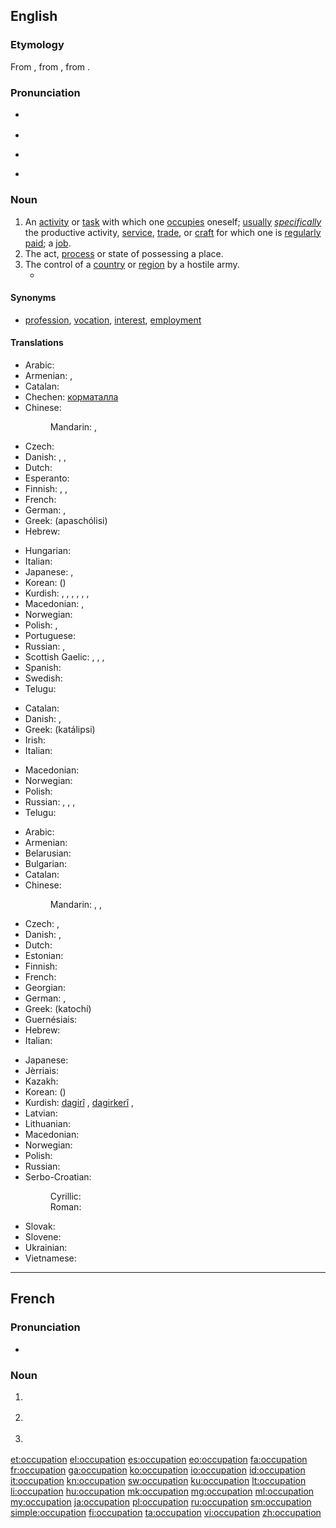 ==English==

===Etymology===
From {{etyl|enm}} {{term|occupacioun|lang=enm}}, from {{etyl|frm}} {{term|occupation|lang=frm}}, from {{etyl|la}} {{term|occupatio|lang=la}}.

===Pronunciation===
* {{a|US}} {{IPA|/ɑkjuːpeɪʃən/}}
* {{audio|en-us-occupation.ogg|Audio (US)}}
* {{a|UK}} {{IPA|/ɒkjuːpeɪʃən/}}
* {{rhymes|eɪʃən}}

===Noun===
{{en-noun}}

# An [[activity]] or [[task]] with which one [[occupies]] oneself; [[usually]] ''[[specifically]]'' the productive activity, [[service]], [[trade]], or [[craft]] for which one is [[regularly]] [[paid]]; a [[job]].
# The act, [[process]] or state of possessing a place.
# The control of a [[country]] or [[region]] by a hostile army.
#* {{quote-news
|year=2012
|date=April 23
|author=Angelique Chrisafis
|title=François Hollande on top but far right scores record result in French election
|work=the Guardian
|url=http://www.guardian.co.uk/world/2012/apr/23/francois-hollande-french-election
|page=
|passage=The lawyer and twice-divorced mother of three had presented herself as the modern face of her party, trying to strip it of unsavoury overtones after her father's convictions for saying the Nazi '''occupation''' of France was not "particularly inhumane".}}

====Synonyms====
* {{qualifier|activity with which one occupies oneself}} [[profession]], [[vocation]], [[interest]], [[employment]]

====Translations====
{{trans-top|activity or task with which one occupies oneself}}
* Arabic: {{t-|ar|وظيفة|f|tr=waẓīfa}}
* Armenian: {{t-|hy|զբաղմունք|tr=zbaġmunk’}}, {{qualifier|regularly paid}} {{t-|hy|աշխատանք|tr=ašxatank’}}
* Catalan: {{t-|ca|ocupació|f}}
* Chechen: [[корматалла]]
* Chinese:
*: Mandarin: {{t|cmn|職業|sc=Hani}}, {{t+|cmn|职业|tr=zhíyè|sc=Hani}}
* Czech: {{t+|cs|zaměstnání|n}}
* Danish: {{t+|da|arbejde|n}}, {{t-|da|beskæftigelse|c}}, {{t-|da|erhverv|n}}
* Dutch: {{t+|nl|bezigheid|f}}
* Esperanto: {{t-|eo|okupo}}
* Finnish: {{t+|fi|ammatti}}, {{t+|fi|työ}}, {{t-|fi|ajanviete}}
* French: {{t+|fr|occupation|f}}
* German: {{t+|de|Beschäftigung|f}}, {{t+|de|Beruf|m}}
* Greek: {{t+|el|απασχόληση|f}} (apaschólisi)
* Hebrew: {{t-|he|תעסוקה|tr=ta'asuka}}
{{trans-mid}}
* Hungarian: {{t+|hu|foglalkozás}}
* Italian: {{t+|it|occupazione|f}}
* Japanese: {{t+|ja|仕事|tr=しごと, shigoto}}, {{t+|ja|職業|tr=しょくぎょう, shokugyō}}
* Korean: {{t+|ko|직업|tr=jikeop|sc=Hang}} ({{t+|ko|職業|sc=Hani}})
* Kurdish: {{t+|ku|pîşe}}, {{t+|ku|meslek}}, {{t+|ku|mihne}}, {{t+|ku|hokar}}, {{t+|ku|kariyer}}, {{t+|ku|profesyon}}, {{t-|ku|پیشه‌|sc=ku-Arab}}
* Macedonian: {{t+|mk|занимање|n|tr=zanímanje|sc=Cyrl}}, {{t-|mk|струка|f|tr=strúka|sc=Cyrl}}
* Norwegian: {{t+|no|yrke|n}}
* Polish: {{t+|pl|zajęcie|n}}, {{t+|pl|zawód|m}}
* Portuguese: {{t+|pt|ocupação|f}}
* Russian: {{t+|ru|занятие|n|tr=zanjátije}}, {{t+|ru|профессия|f|tr=proféssija}}
* Scottish Gaelic: {{t-|gd|cosnadh|m}}, {{t+|gd|obair|f}}, {{t-|gd|dreuchd|f}}, {{t-|gd|gnìomhachd|f}}
* Spanish: {{t+|es|ocupación|m}}
* Swedish: {{t+|sv|sysselsättning|c}}
* Telugu: {{t+|te|వృత్తి|tr=vRtti}}
{{trans-bottom}}

{{trans-top|act, process or state of possessing a place}}
* Catalan: {{t-|ca|ocupació|f}}
* Danish: {{t-|da|besættelse|c}}, {{t-|da|okkupation|c}}
* Greek: {{t+|el|κατάληψη|f}} (katálipsi)
* Irish: {{t-|ga|lonnaíocht|f}}
* Italian: {{t+|it|occupazione|f}}
{{trans-mid}}
* Macedonian: {{t-|mk|заземање|n|tr=zazémanje|sc=Cyrl}}
* Norwegian: {{t-|no|okkupasjon|m}}
* Polish: {{t+|pl|zajmowanie|n}}
* Russian: {{t+|ru|завладение|n|tr=zavladénije|sc=Cyrl}}, {{t+|ru|занятие|n|tr=zanjátije|sc=Cyrl}}, {{t+|ru|занимание|n|tr=zanimánije|sc=Cyrl}}, {{t+|ru|оккупация|f|tr=okkupácija|sc=Cyrl}}
* Telugu: {{t-|te|ఆక్రమణం|tr=aakramaNam}}
{{trans-bottom}}

{{trans-top|control of a country or region by a hostile army}}
* Arabic: {{t-|ar|حرفة|f|tr=ḥírfa}}
* Armenian: {{t-|hy|օկուպացիա|tr=òkupac’ia}}
* Belarusian: {{t-|be|акупацыя|f|tr=akupácyja|sc=Cyrl}}
* Bulgarian: {{t+|bg|окупация|f|tr=okupácija|sc=Cyrl}}
* Catalan: {{t-|ca|ocupació|f}}
* Chinese:
*: Mandarin: {{t|cmn|占領|sc=Hani}}, {{t|cmn|占领|tr=zhànlǐng|sc=Hani}}, {{t|cmn|占用|tr=zhànyòng|sc=Hani}}
* Czech: {{t-|cs|obsazení|n}}, {{t-|cs|okupace|f}}
* Danish: {{t-|da|besættelse|c}}, {{t-|da|okkupation|c}}
* Dutch: {{t+|nl|bezetting}}
* Estonian: {{t+|et|okupatsioon}}
* Finnish: {{t-|fi|miehitys}}
* French: {{t+|fr|occupation|f}}
* Georgian: {{t+|ka|ოკუპაცია|tr=okupac'ia|sc=Geor}}
* German: {{t+|de|Besetzung|f}}, {{t-|de|Okkupation|f}}
* Greek: {{t+|el|κατοχή|f}} (katochí)
* Guernésiais: {{tø|roa-grn|otchupation|f}}
* Hebrew: {{t-|he|כיבוש|tr=kibush}}
* Italian: {{t+|it|occupazione|f}}
{{trans-mid}}
* Japanese: {{t+|ja|占領|tr=せんりょう, senryō}}
* Jèrriais: {{tø|roa-jer|otchupâtion|f}}
* Kazakh: {{t|kk|оккупация|tr=okkupatsïya|sc=Cyrl}}
* Korean: {{t+|ko|점령|tr=jeomnyeong|sc=Kore}} ({{t+|ko|占領|sc=Kore}})
* Kurdish: [[dagirî]] {{f}}, [[dagirkerî]] {{f}}, {{ku-Arab|[[داگیری]]}}
* Latvian: {{t-|lv|okupācija|f}}
* Lithuanian: {{t+|lt|okupacija|f}}
* Macedonian: {{t-|mk|окупација|f|tr=okupácija|sc=Cyrl}}
* Norwegian: {{t-|no|okkupasjon|m}}
* Polish: {{t+|pl|okupacja|f}}
* Russian: {{t+|ru|оккупация|f|tr=okkupácija}}
* Serbo-Croatian:
*: Cyrillic: {{t-|sh|окупација|f}}
*: Roman: {{t-|sh|okupacija|f}}
* Slovak: {{t-|sk|okupácia|f}}
* Slovene: {{t-|sl|okupacija|f}}
* Ukrainian: {{t-|uk|окупація|f|tr=okupácija|sc=Cyrl}}
* Vietnamese: {{t-|vi|chiếm đóng|alt=sự chiếm đóng}}
{{trans-bottom}}

----

==French==

===Pronunciation===
* {{audio|Fr-occupation.ogg|Audio}}

===Noun===
{{fr-noun|f}}

# {{l|en|occupation}} {{gloss|the occupying of a territory}}
# {{l|en|occupation}} {{gloss|something that one spends one's time on, such as a job or a hobby}}
# {{l|en|occupation}} {{gloss|act of occupying; of being an occupant}}

[[et:occupation]]
[[el:occupation]]
[[es:occupation]]
[[eo:occupation]]
[[fa:occupation]]
[[fr:occupation]]
[[ga:occupation]]
[[ko:occupation]]
[[io:occupation]]
[[id:occupation]]
[[it:occupation]]
[[kn:occupation]]
[[sw:occupation]]
[[ku:occupation]]
[[lt:occupation]]
[[li:occupation]]
[[hu:occupation]]
[[mk:occupation]]
[[mg:occupation]]
[[ml:occupation]]
[[my:occupation]]
[[ja:occupation]]
[[pl:occupation]]
[[ru:occupation]]
[[sm:occupation]]
[[simple:occupation]]
[[fi:occupation]]
[[ta:occupation]]
[[vi:occupation]]
[[zh:occupation]]